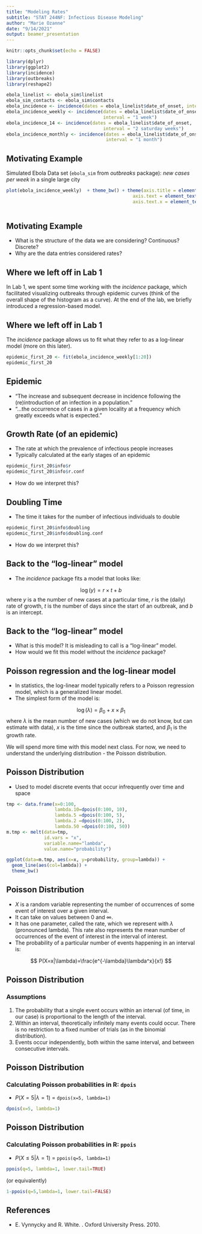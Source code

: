 ---
title: "Modeling Rates"
subtitle: "STAT 244NF: Infectious Disease Modeling"
author: "Marie Ozanne"
date: "9/14/2021"
output: beamer_presentation
---

```{r setup, include=FALSE}
knitr::opts_chunk$set(echo = FALSE)

library(dplyr)
library(ggplot2)
library(incidence)
library(outbreaks)
library(reshape2)

ebola_linelist <- ebola_sim$linelist
ebola_sim_contacts <- ebola_sim$contacts
ebola_incidence <- incidence(dates = ebola_linelist$date_of_onset, interval = 1)
ebola_incidence_weekly <- incidence(dates = ebola_linelist$date_of_onset, 
                                    interval = "1 week")
ebola_incidence_14 <- incidence(dates = ebola_linelist$date_of_onset, 
                                    interval = "2 saturday weeks")
ebola_incidence_monthly <- incidence(dates = ebola_linelist$date_of_onset, 
                                     interval = "1 month")
```


## Motivating Example

Simulated Ebola Data set (`ebola_sim` from *outbreaks* package): *new cases per week* in a single large city

```{r fig.align='center', fig.height=2, fig.width=4, warning=FALSE}
plot(ebola_incidence_weekly)  + theme_bw() + theme(axis.title = element_text(size=7),
                                               axis.text = element_text(size=7),
                                               axis.text.x = element_text(angle = 45,
                                                                          hjust = 1))
```
## Motivating Example

- What is the structure of the data we are considering? Continuous? Discrete?
- Why are the data entries considered rates?

## Where we left off in Lab 1

In Lab 1, we spent some time working with the *incidence* package, which facilitated visualizing outbreaks through epidemic curves (think of the overall shape of the histogram as a curve). At the end of the lab, we briefly introduced a regression-based model.

## Where we left off in Lab 1

The *incidence* package allows us to fit what they refer to as a log-linear model (more on this later). 

\tiny
```{r echo=TRUE, max.height='50px', attr.output='.numberLines'}
epidemic_first_20 <- fit(ebola_incidence_weekly[1:20])
epidemic_first_20
```


## Epidemic

- "The increase and subsequent decrease in incidence following the (re)introduction of an infection in a population."
- "...the occurrence of cases in a given locality at a frequency which greatly exceeds what is expected."

## Growth Rate (of an epidemic)

- The rate at which the prevalence of infectious people increases
- Typically calculated at the early stages of an epidemic

```{r echo=TRUE}
epidemic_first_20$info$r
epidemic_first_20$info$r.conf
```
- How do we interpret this?

## Doubling Time

- The time it takes for the number of infectious individuals to double

```{r echo=TRUE}
epidemic_first_20$info$doubling
epidemic_first_20$info$doubling.conf
```
- How do we interpret this?


## Back to the "log-linear" model

- The *incidence* package fits a model that looks like:

$$
\log(y)=r\times t + b
$$
where $y$ is a the number of new cases at a particular time, $r$ is the (daily) rate of growth, $t$ is the number of days since the start of an outbreak, and $b$ is an intercept.

## Back to the "log-linear" model

- What is this model? It is misleading to call is a "log-linear" model.
- How would we fit this model without the *incidence* package? 

## Poisson regression and the log-linear model

- In statistics, the log-linear model typically refers to a Poisson regression model, which is a generalized linear model.
- The simplest form of the model is:

$$
\log(\lambda)=\beta_0+x\times\beta_1
$$
where $\lambda$ is the mean number of new cases (which we do not know, but can estimate with data), $x$ is the time since the outbreak started, and $\beta_1$ is the growth rate.

We will spend more time with this model next class. For now, we need to understand the underlying distribution - the Poisson distribution.

## Poisson Distribution

- Used to model discrete events that occur infrequently over time and space

```{r fig.align='center', echo=FALSE, fig.height=2, fig.width=4}
tmp <- data.frame(x=0:100,
                  lambda.10=dpois(0:100, 10),
                  lambda.5 =dpois(0:100, 5),
                  lambda.2 =dpois(0:100, 2),
                  lambda.50 =dpois(0:100, 50))
m.tmp <- melt(data=tmp,
              id.vars = "x",
              variable.name="lambda",
              value.name="probability")

ggplot(data=m.tmp, aes(x=x, y=probability, group=lambda)) + 
  geom_line(aes(col=lambda)) + 
  theme_bw()
```


## Poisson Distribution

- $X$ is a random variable representing the number of occurrences of some event of interest over a given interval.
- It can take on values between 0 and $\infty$.
- It has one parameter, called the rate, which we represent with $\lambda$ (pronounced lambda). This rate also represents the mean number of occurrences of the event of interest in the interval of interest.
- The probability of a particular number of events happening in an interval is:

$$
P(X=x|\lambda)=\frac{e^{-\lambda}\lambda^x}{x!}
$$

## Poisson Distribution

### Assumptions

1. The probability that a single event occurs within an interval (of time, in our case) is proportional to the length of the interval.
2. Within an interval, theoretically infinitely many events could occur. There is no restriction to a fixed number of trials (as in the binomial distribution).
3. Events occur independently, both within the same interval, and between consecutive intervals.

## Poisson Distribution

### Calculating Poisson probabilities in R: `dpois`

- $P(X=5|\lambda=1)$ = `dpois(x=5, lambda=1)`

```{r echo=TRUE}
dpois(x=5, lambda=1)
```

## Poisson Distribution

### Calculating Poisson probabilities in R: `ppois`

- $P(X \leq 5|\lambda=1)$ = `ppois(q=5, lambda=1)`

```{r echo=TRUE}
ppois(q=5, lambda=1, lower.tail=TRUE)
```

(or equivalently)

```{r echo=TRUE}
1-ppois(q=5,lambda=1, lower.tail=FALSE)
```

<!-- ## Poisson Distribution -->

<!-- - The Poisson distribution is the underlying distribution behind the *log-linear model*, which is also referred to as a *Poisson regression model*, a member of the generalized linear model family. -->




<!-- - This is the model that we saw in Lab 1, which we consider in more detail this week. -->

<!-- ```{r echo=FALSE} -->
<!-- df_ebola_incidence_weekly <- as.data.frame(ebola_incidence_monthly) -->
<!-- tmp2 <- rep(NA, nrow(df_ebola_incidence_weekly)) -->
<!-- for (i in 1:length(tmp2)){ -->
<!--   tmp2[i] <- unclass(df_ebola_incidence_weekly$dates[i]-df_ebola_incidence_weekly$dates[1]) -->
<!-- } -->

<!-- df_ebola_incidence_weekly <- df_ebola_incidence_weekly %>% -->
<!--   mutate( -->
<!--     days_since_start = tmp2, -->
<!--     log_counts = log(counts) -->
<!--   ) -->



<!-- glm(data=df_ebola_incidence_weekly[1:20,], -->
<!--     counts ~ days_since_start, family = poisson(link="log")) -->

<!-- lm(data=df_ebola_incidence_weekly[1:20,], -->
<!--    log_counts ~ days_since_start) -->

<!-- epidemic_first_20 <- fit(ebola_incidence_weekly[1:20]) -->
<!-- epidemic_first_20 -->
<!-- ``` -->




## References

- E. Vynnycky and R. White. \underline{An Introduction to Infectious Disease Modelling}. Oxford University Press. 2010.

